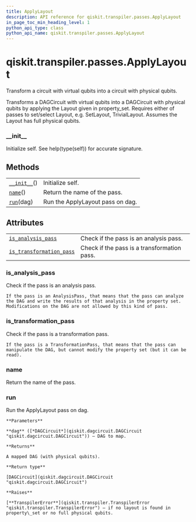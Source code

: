 ```yaml
---
title: ApplyLayout
description: API reference for qiskit.transpiler.passes.ApplyLayout
in_page_toc_min_heading_level: 1
python_api_type: class
python_api_name: qiskit.transpiler.passes.ApplyLayout
---
```


# qiskit.transpiler.passes.ApplyLayout

<Class id="qiskit.transpiler.passes.ApplyLayout" github="https://github.com/qiskit/qiskit/tree/stable/0.18/qiskit/transpiler/passes/layout/apply_layout.py" signature="ApplyLayout(*args, **kwargs)">
  Transform a circuit with virtual qubits into a circuit with physical qubits.

  Transforms a DAGCircuit with virtual qubits into a DAGCircuit with physical qubits by applying the Layout given in property\_set. Requires either of passes to set/select Layout, e.g. SetLayout, TrivialLayout. Assumes the Layout has full physical qubits.

  ### \_\_init\_\_

  <Function id="qiskit.transpiler.passes.ApplyLayout.__init__" name="__init__" signature="__init__()">
    Initialize self. See help(type(self)) for accurate signature.
  </Function>

  ## Methods

  |                                                                                                                |                                  |
  | -------------------------------------------------------------------------------------------------------------- | -------------------------------- |
  | [`__init__`](#qiskit.transpiler.passes.ApplyLayout.__init__ "qiskit.transpiler.passes.ApplyLayout.__init__")() | Initialize self.                 |
  | [`name`](#qiskit.transpiler.passes.ApplyLayout.name "qiskit.transpiler.passes.ApplyLayout.name")()             | Return the name of the pass.     |
  | [`run`](#qiskit.transpiler.passes.ApplyLayout.run "qiskit.transpiler.passes.ApplyLayout.run")(dag)             | Run the ApplyLayout pass on dag. |

  ## Attributes

  |                                                                                                                                                        |                                             |
  | ------------------------------------------------------------------------------------------------------------------------------------------------------ | ------------------------------------------- |
  | [`is_analysis_pass`](#qiskit.transpiler.passes.ApplyLayout.is_analysis_pass "qiskit.transpiler.passes.ApplyLayout.is_analysis_pass")                   | Check if the pass is an analysis pass.      |
  | [`is_transformation_pass`](#qiskit.transpiler.passes.ApplyLayout.is_transformation_pass "qiskit.transpiler.passes.ApplyLayout.is_transformation_pass") | Check if the pass is a transformation pass. |

  ### is\_analysis\_pass

  <Function id="qiskit.transpiler.passes.ApplyLayout.is_analysis_pass" name="is_analysis_pass" signature="property is_analysis_pass">
    Check if the pass is an analysis pass.

    If the pass is an AnalysisPass, that means that the pass can analyze the DAG and write the results of that analysis in the property set. Modifications on the DAG are not allowed by this kind of pass.
  </Function>

  ### is\_transformation\_pass

  <Function id="qiskit.transpiler.passes.ApplyLayout.is_transformation_pass" name="is_transformation_pass" signature="property is_transformation_pass">
    Check if the pass is a transformation pass.

    If the pass is a TransformationPass, that means that the pass can manipulate the DAG, but cannot modify the property set (but it can be read).
  </Function>

  ### name

  <Function id="qiskit.transpiler.passes.ApplyLayout.name" name="name" signature="name()">
    Return the name of the pass.
  </Function>

  ### run

  <Function id="qiskit.transpiler.passes.ApplyLayout.run" name="run" signature="run(dag)">
    Run the ApplyLayout pass on dag.

    **Parameters**

    **dag** ([*DAGCircuit*](qiskit.dagcircuit.DAGCircuit "qiskit.dagcircuit.DAGCircuit")) – DAG to map.

    **Returns**

    A mapped DAG (with physical qubits).

    **Return type**

    [DAGCircuit](qiskit.dagcircuit.DAGCircuit "qiskit.dagcircuit.DAGCircuit")

    **Raises**

    [**TranspilerError**](qiskit.transpiler.TranspilerError "qiskit.transpiler.TranspilerError") – if no layout is found in property\_set or no full physical qubits.
  </Function>
</Class>

